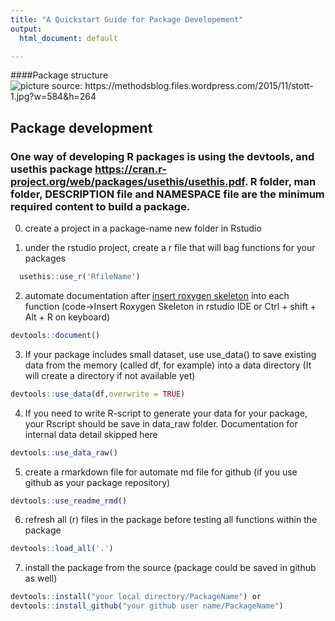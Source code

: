 ```yaml
---
title: "A Quickstart Guide for Package Developement"
output:
  html_document: default

---
```


<link href="style/stylePack.css" rel="stylesheet">

####Package structure
![picture source: https://methodsblog.files.wordpress.com/2015/11/stott-1.jpg?w=584&h=264](pics/scr 2.PNG)

## Package development 
### One way of developing R packages is using the devtools, and usethis package [https://cran.r-project.org/web/packages/usethis/usethis.pdf](https://cran.r-project.org/web/packages/usethis/usethis.pdf). R folder, man folder, DESCRIPTION file and NAMESPACE file are the minimum required content to build a package. 
0. create a project in a package-name new folder in Rstudio

1. under the rstudio project, create a r file that will bag functions for your packages
```r
  usethis::use_r('RfileName')
```

2. automate documentation after [insert roxygen skeleton](pics/Roxygen.PNG) into each function (code->Insert Roxygen Skeleton in rstudio IDE or Ctrl + shift + Alt + R on keyboard)
```r
devtools::document()
```

3. If your package includes small dataset, use use_data() to save existing data from the memory (called df, for example) into a data directory (It will create a directory if not available yet)
```r
devtools::use_data(df,overwrite = TRUE)
```
 

4. If you need to write R-script to generate your data for your package, your Rscript should be save in data_raw folder. Documentation for internal data detail skipped here
```r
devtools::use_data_raw()
```

5. create a rmarkdown file for automate md file for github (if you use github as your package repository)
```r
devtools::use_readme_rmd()
```

6. refresh all (r) files in the package before testing all functions within the package
```r
devtools::load_all('.')
```

7. install the package from the source (package could be saved in github as well)
```r
devtools::install("your local directory/PackageName") or 
devtools::install_github("your github user name/PackageName")
```

